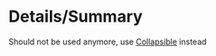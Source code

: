 

# Details/Summary

<Alert>
    Should not be used anymore, use <a href="?path=/docs/components-collapsible--basic">Collapsible</a> instead
</Alert>

<Canvas>
    <Story id="components-details--basic" />
</Canvas>

<Canvas>
    <Story id="components-details--opened" />
</Canvas>

<div class="hidden">
    <Primary />
</div>

<ArgsTable story={PRIMARY_STORY} />
